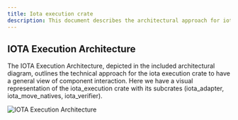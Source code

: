 ```yaml
---
title: Iota execution crate
description: This document describes the architectural approach for iota execution crate.
---
```


## IOTA Execution Architecture

The IOTA Execution Architecture, depicted in the included architectural diagram, outlines the technical approach for the iota execution crate to have a general view of component interaction. 
Here we have a visual representation of the iota_execution crate with its subcrates (iota_adapter, iota_move_natives, iota_verifier).

![IOTA Execution Architecture](../images/iota_execution.svg)